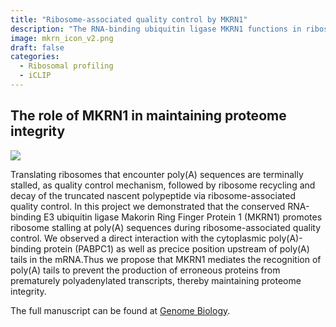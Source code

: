 ```yaml
---
title: "Ribosome-associated quality control by MKRN1"
description: "The RNA-binding ubiquitin ligase MKRN1 functions in ribosome-associated quality control of poly(A) translation"
image: mkrn_icon_v2.png
draft: false
categories:
  - Ribosomal profiling
  - iCLIP
---
```


## The role of MKRN1 in maintaining proteome integrity

![](./mkrn.png)

Translating ribosomes that encounter poly(A) sequences are terminally stalled, as quality control mechanism, followed by ribosome recycling and decay of the truncated nascent polypeptide via ribosome-associated quality control. In this project we demonstrated that the conserved RNA-binding E3 ubiquitin ligase Makorin Ring Finger Protein 1 (MKRN1) promotes ribosome stalling at poly(A) sequences during ribosome-associated quality control. We observed a direct interaction with the cytoplasmic poly(A)-binding protein (PABPC1) as well as precice position upstream of poly(A) tails in the mRNA.Thus we propose that MKRN1 mediates the recognition of poly(A) tails to prevent the production of erroneous proteins from prematurely polyadenylated transcripts, thereby maintaining proteome integrity.

The full manuscript can be found at [Genome Biology](https://genomebiology.biomedcentral.com/articles/10.1186/s13059-019-1814-0).
